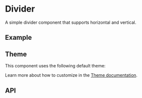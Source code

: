 
<Meta title="Docs/Components/Layout/Divider" />

# Divider
A simple divider component that supports horizontal and vertical.

## Example
<Canvas sourceState="shown" of={DividerStories.Horizontal} />

## Theme
This component uses the following default theme:

<ThemeRender theme={darkDividerTheme} />

Learn more about how to customize in the [Theme documentation](?path=/docs/docs-theme-getting-started--docs).

## API
<ArgTypes of={Divider} />
